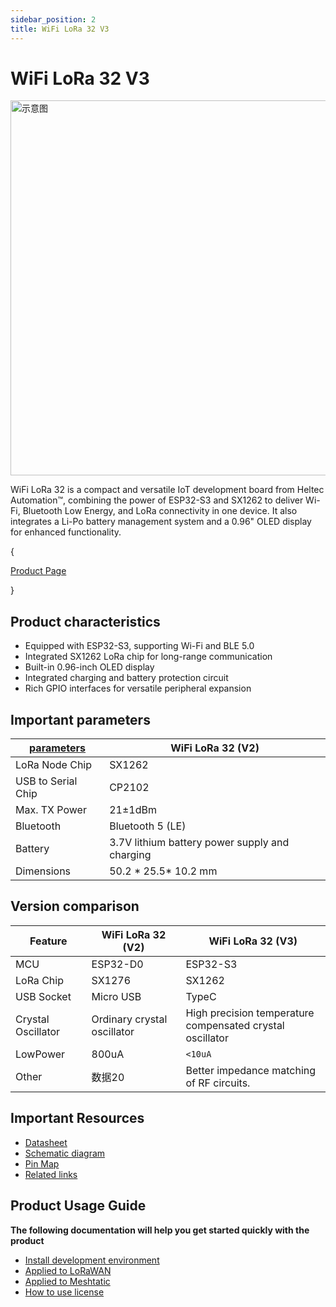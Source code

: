 ```yaml
---
sidebar_position: 2
title: WiFi LoRa 32 V3
---
```

# WiFi LoRa 32 V3




<div style={{ textAlign: 'center' }}>
  <img src="https://heltec.org/wp-content/uploads/2023/09/LoRa-32-v3.jpg" alt="示意图" width="600" />
</div>


WiFi LoRa 32 is a compact and versatile IoT development board from Heltec Automation™, combining the power of ESP32-S3 and SX1262 to deliver Wi-Fi, Bluetooth Low Energy, and LoRa connectivity in one device. It also integrates a Li-Po battery management system and a 0.96" OLED display for enhanced functionality.


{<div className={styles.btnContainer}>
  <a href="https://heltec.org/project/wifi-lora-32-v3/" className={styles.btnLink1}>
    Product Page
  </a>
</div>}

## Product characteristics
- Equipped with ESP32-S3, supporting Wi-Fi and BLE 5.0
- Integrated SX1262 LoRa chip for long-range communication
- Built-in 0.96-inch OLED display
- Integrated charging and battery protection circuit
- Rich GPIO interfaces for versatile peripheral expansion


## Important parameters
| [parameters](https://resource.heltec.cn/download/WiFi_LoRa_32_V3/HTIT-WB32LA_V3.2.pdf)         | WiFi LoRa 32 (V2)          |
|--------------------|----------------------------|
|LoRa Node Chip      |	    SX1262                |
|USB to Serial Chip  |     	CP2102                |
| Max. TX Power      |   	21±1dBm                 |
| Bluetooth          | 	Bluetooth 5 (LE)          |
| Battery            |  3.7V lithium battery power supply and charging|
| Dimensions         |   	50.2 * 25.5* 10.2 mm    |

## Version comparison
| Feature            | WiFi LoRa 32 (V2)          | WiFi LoRa 32 (V3)                            |      
|--------------------|----------------------------|----------------------------------------------|
| MCU                | ESP32-D0                   | ESP32-S3                                     |     
| LoRa Chip          | SX1276                     | SX1262                                       |      
| USB Socket         | Micro USB                  | TypeC                                        |      
| Crystal Oscillator | Ordinary crystal oscillator| High precision temperature<br />compensated crystal oscillator |      
| LowPower           | 800uA                      | `<10uA`                                     |      
| Other              | 数据20                     | Better impedance matching of RF circuits.    |      

## Important Resources
- [Datasheet](https://resource.heltec.cn/download/WiFi_LoRa_32_V3/HTIT-WB32LA_V3.2.pdf)
- [Schematic diagram](https://resource.heltec.cn/download/WiFi_LoRa_32_V3/WiFi_LoRa_32_V3.2_Schematic_Diagram.pdf)
- [Pin Map](https://resource.heltec.cn/download/WiFi_LoRa_32_V3/Wi-Fi_LoRa32_V3.2_Pinmap.png)
- [Related links](https://resource.heltec.cn/download/WiFi_LoRa_32_V3/)

## Product Usage Guide

**The following documentation will help you get started quickly with the product**
- [Install development environment](/docs/devices/open-source-devices/esp32-series/esp32-quick-start?esp32=esp32)
- [Applied to LoRaWAN](/docs/devices/open-source-devices/esp32-series/esp32-quick-start?esp32=lorawan)
- [Applied to Meshtatic](/docs/devices/open-source-devices/esp32-series/esp32-quick-start?esp32=meshtastic)
- [How to use license](docs/devices/general-docs/how_to_use_license)
